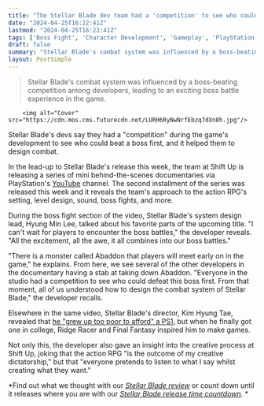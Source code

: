 ```yaml
---
title: "The Stellar Blade dev team had a 'competition' to see who could beat a boss first: 'From that moment, all of us understood how to design the combat'"
date: "2024-04-25T16:22:41Z"
lastmod: "2024-04-25T16:22:41Z"
tags: ['Boss Fight', 'Character Development', 'Gameplay', 'PlayStation', 'RPG', 'Stellar Blade', 'YouTube']
draft: false
summary: "Stellar Blade's combat system was influenced by a boss-beating competition among developers, leading to an exciting boss battle experience in the game."
layout: PostSimple
---
```

> Stellar Blade's combat system was influenced by a boss-beating competition among developers, leading to an exciting boss battle experience in the game.


        <img alt="Cover" src="https://cdn.mos.cms.futurecdn.net/LURH6RyNwNrfEbzq7dXn8h.jpg"/>
        
Stellar Blade's devs say they had a "competition" during the game's development to see who could beat a boss first, and it helped them to design combat.

In the lead-up to Stellar Blade's release this week, the team at Shift Up is releasing a series of mini behind-the-scenes documentaries via PlayStation's [YouTube](https://www.gamesradar.com/uk/tag/youtube/) channel. The second installment of the series was released this week and it reveals the team's approach to the action RPG's setting, level design, sound, boss fights, and more. 

During the boss fight section of the video, Stellar Blade's system design lead, Hyung Min Lee, talked about his favorite parts of the upcoming title. "I can't wait for players to encounter the boss battles," the developer reveals. "All the excitement, all the awe, it all combines into our boss battles." 

"There is a monster called Abaddon that players will meet early on in the game," he explains. From here, we see several of the other developers in the documentary having a stab at taking down Abaddon. "Everyone in the studio had a competition to see who could defeat this boss first. From that moment, all of us understood how to design the combat system of Stellar Blade," the developer recalls. 

Elsewhere in the same video, Stellar Blade's director, Kim Hyung Tae, revealed that [<u>he "grew up too poor to afford" a PS1</u>](https://www.gamesradar.com/games/action/stellar-blade-director-grew-up-too-poor-to-afford-a-ps1-but-when-he-finally-got-one-in-college-ridge-racer-and-final-fantasy-inspired-him-to-make-games/), but when he finally got one in college, Ridge Racer and Final Fantasy inspired him to make games. 

Not only this, the developer also gave an insight into the creative process at Shift Up, joking that the action RPG "is the outcome of my creative dictatorship," but that "everyone pretends to listen to what I say whilst creating what they want."

*Find out what we thought with our *[<u><em>Stellar Blade review</em></u>](https://www.gamesradar.com/stellar-blade-review/)* or count down until it releases where you are with our *[<u><em>Stellar Blade release time countdown</em></u>](https://www.gamesradar.com/stellar-blade-release-time-countdown/)*. *
        